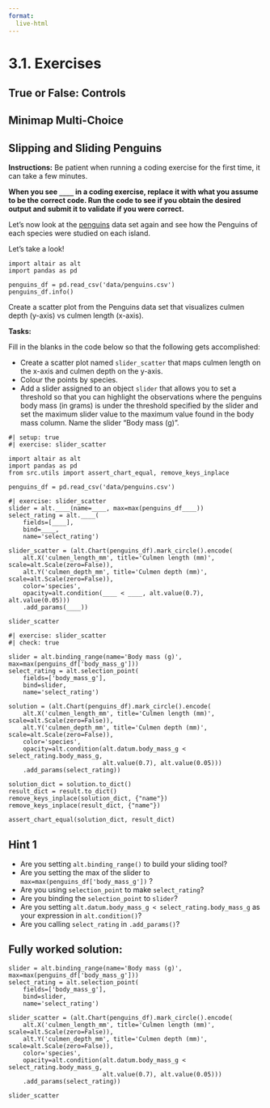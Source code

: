 ```yaml
---
format:
  live-html
---
```


<script src='../../src/quiz.js'></script>  <!-- Only needed once per page -->

# 3.1. Exercises

## True or False: Controls

<div id='mcq1'></div>
<script>
    generateQuiz(
        'mcq1',
        'True or False',
        'If we create a scatter plot of two quantitative variables, but also have 10, or more, categories that we would like to visualize this for, facetting or using interactive selections can make such charts more effective compared to colouring the points by category?',
        {
        'True': 'Great work! Indeed 10, or more, categories are far too many for us to effectively use colour along to differentiate points on a scatter plot. Instead interactivity or faceting are great ways to improve the effectiveness of such a visualization!',
        'False': 'Try again! In the previous slides we discuss this!'
        },
        'True',
    );
</script>

<div id='mcq2'></div>
<script>
    generateQuiz(
        'mcq2',
        'True or False',
        'In Altair, sliders can be used to concurrently set an upper and lower threshold to select a range of observations to highlight.',
        {
        'True': 'Not quite! Sadly this is not yet possible in Altair.',
        'False': 'Great work! This is not yet possible in Altair. However, instead of using a slider to do this, we can instead use a selection interval from another chart to do this.'
        },
        'False',
    );
</script>

## Minimap Multi-Choice

<div id='mcq3'></div>
<script>
    generateQuiz(
        'mcq3',
        'Question',
        'Creating a “minimap” for interval selection and chart navigation (i.e., using one chart to drive zooming in another chart, where the charts are identical) can be effective when:',
        {
        'Visualizing a chlorepleth map with many small geographical regions': 'You are close! This is one scenario where this can be effective, but there is one more!',
        'Visualizing count data in a simple bar chart': 'Try again! You don’t really need complex interaction here to effectively visualize count data in a simple bar chart.',
        'Visualizing lengthy time series': 'You are close! This is one scenario where this can be effective, but there is one more!',
        'A & C': 'Nice work! “minimaps” are effective for interval selections with both lengthy time series and chlorepleth map with many small geographical regions.'
        },
        'A & C',
    );
</script>

## Slipping and Sliding Penguins

**Instructions:**
Be patient when running a coding exercise for the first time, it can take a few minutes.

**When you see `____` in a coding exercise, replace it with what you assume to be the correct code. Run the code to see if you obtain the desired output and submit it to validate if you were correct.**

Let’s now look at the [penguins](https://www.kaggle.com/parulpandey/palmer-archipelago-antarctica-penguin-data) data set again and see how the Penguins of each species were studied on each island.

Let’s take a look!

```pyodide
import altair as alt
import pandas as pd

penguins_df = pd.read_csv('data/penguins.csv')
penguins_df.info()
```

Create a scatter plot from the Penguins data set that visualizes culmen depth (y-axis) vs culmen length (x-axis).

**Tasks:**

Fill in the blanks in the code below so that the following gets accomplished:

- Create a scatter plot named `slider_scatter` that maps culmen length on the x-axis and culmen depth on the y-axis.
- Colour the points by species. 
- Add a slider assigned to an object `slider` that allows you to set a threshold so that you can highlight the observations where the penguins body mass (in grams) is under the threshold specified by the slider and set the maximum slider value to the maximum value found in the body mass column. Name the slider "Body mass (g)".

```pyodide
#| setup: true
#| exercise: slider_scatter

import altair as alt
import pandas as pd
from src.utils import assert_chart_equal, remove_keys_inplace

penguins_df = pd.read_csv('data/penguins.csv')
```

```pyodide
#| exercise: slider_scatter
slider = alt.____(name=____, max=max(penguins_df____))
select_rating = alt.____(
    fields=[____],
    bind=____,
    name='select_rating')

slider_scatter = (alt.Chart(penguins_df).mark_circle().encode(
    alt.X('culmen_length_mm', title='Culmen length (mm)', scale=alt.Scale(zero=False)),
    alt.Y('culmen_depth_mm', title='Culmen depth (mm)', scale=alt.Scale(zero=False)),
    color='species',
    opacity=alt.condition(____ < ____, alt.value(0.7), alt.value(0.05)))
    .add_params(____))

slider_scatter
```

```pyodide
#| exercise: slider_scatter
#| check: true

slider = alt.binding_range(name='Body mass (g)', max=max(penguins_df['body_mass_g']))
select_rating = alt.selection_point(
    fields=['body_mass_g'],
    bind=slider,
    name='select_rating')

solution = (alt.Chart(penguins_df).mark_circle().encode(
    alt.X('culmen_length_mm', title='Culmen length (mm)', scale=alt.Scale(zero=False)),
    alt.Y('culmen_depth_mm', title='Culmen depth (mm)', scale=alt.Scale(zero=False)),
    color='species',
    opacity=alt.condition(alt.datum.body_mass_g < select_rating.body_mass_g,
                          alt.value(0.7), alt.value(0.05)))
    .add_params(select_rating))

solution_dict = solution.to_dict()
result_dict = result.to_dict()
remove_keys_inplace(solution_dict, {"name"})
remove_keys_inplace(result_dict, {"name"})

assert_chart_equal(solution_dict, result_dict)
```

:::: { .hint exercise="slider_scatter"}
::: { .callout-note collapse="false"}

## Hint 1

- Are you setting `alt.binding_range()` to build your sliding tool?
- Are you setting the max of the slider to `max=max(penguins_df['body_mass_g'])` ? 
- Are you using `selection_point` to make `select_rating`?
- Are you binding the `selection_point` to `slider`? 
- Are you setting `alt.datum.body_mass_g < select_rating.body_mass_g` as your expression in `alt.condition()`?
- Are you calling `select_rating` in `.add_params()`?

:::
::::

:::: { .solution exercise="slider_scatter" }
::: { .callout-tip collapse="false"}

## Fully worked solution:

```pyodide
slider = alt.binding_range(name='Body mass (g)', max=max(penguins_df['body_mass_g']))
select_rating = alt.selection_point(
    fields=['body_mass_g'],
    bind=slider,
    name='select_rating')

slider_scatter = (alt.Chart(penguins_df).mark_circle().encode(
    alt.X('culmen_length_mm', title='Culmen length (mm)', scale=alt.Scale(zero=False)),
    alt.Y('culmen_depth_mm', title='Culmen depth (mm)', scale=alt.Scale(zero=False)),
    color='species',
    opacity=alt.condition(alt.datum.body_mass_g < select_rating.body_mass_g,
                          alt.value(0.7), alt.value(0.05)))
    .add_params(select_rating))

slider_scatter
```

:::
::::

<div id='mcq4'></div>
<script>
    generateQuiz(
        'mcq4',
        'Question',
        'How many Gentoo penguins have a body mass of 3000 grams or less?',
        {
        '0': 'Nice work! That would be a lot harder to answer without the nifty slider, eh?',
        '3': 'Try again! Make sure you set the slider at 3000.',
        '5': 'Try again! Make sure you set the slider at 3000.',
        '9': 'Try again! Make sure you set the slider at 3000.'
        },
        '0',
    );
</script>
